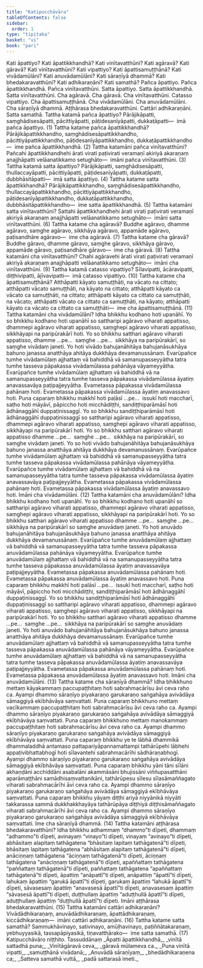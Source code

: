 ```yaml
---
title: "Katipucchāvāra"
tableOfContents: false
sidebar:
  order: 1
type: "tipitaka"
basket: "vi"
book: "pari"
---
```



<DynamicBreadcrumb />

<Division number="271" book="pari" e="ch" v="5" p="164">

<Paragraph number="1152" book="pari">
Kati āpattiyo? Kati āpattikkhandhā? Kati vinītavatthūni? Kati agāravā? Kati gāravā? Kati vinītavatthūni? Kati vipattiyo? Kati āpattisamuṭṭhānā? Kati vivādamūlāni? Kati anuvādamūlāni? Kati sāraṇīyā dhammā? Kati bhedakaravatthūni? Kati adhikaraṇāni? Kati samathā?
</Paragraph>

<Paragraph number="1153" book="pari">
Pañca āpattiyo. Pañca āpattikkhandhā. Pañca vinītavatthūni. Satta āpattiyo. Satta āpattikkhandhā. Satta vinītavatthūni. Cha agāravā. Cha gāravā. Cha vinītavatthūni. Catasso vipattiyo. Cha āpattisamuṭṭhānā. Cha vivādamūlāni. Cha anuvādamūlāni. Cha sāraṇīyā dhammā. Aṭṭhārasa bhedakaravatthūni. Cattāri adhikaraṇāni. Satta samathā.
</Paragraph>

<Paragraph number="1154" book="pari">
Tattha katamā pañca āpattiyo? Pārājikāpatti, saṃghādisesāpatti, pācittiyāpatti, pāṭidesanīyāpatti, dukkaṭāpatti—  imā pañca āpattiyo. (1)
</Paragraph>

<Paragraph number="1155" book="pari">
Tattha katame pañca āpattikkhandhā? Pārājikāpattikkhandho, saṃghādisesāpattikkhandho, pācittiyāpattikkhandho, pāṭidesanīyāpattikkhandho, dukkaṭāpattikkhandho—  ime pañca āpattikkhandhā. (2)
</Paragraph>

<Paragraph number="1156" book="pari">
Tattha katamāni pañca vinītavatthūni? Pañcahi āpattikkhandhehi ārati virati paṭivirati veramaṇī akiriyā akaraṇaṃ anajjhāpatti velāanatikkamo setughāto—  imāni pañca vinītavatthūni. (3)
</Paragraph>

<Paragraph number="1157" book="pari">
Tattha katamā satta āpattiyo? Pārājikāpatti, saṃghādisesāpatti, thullaccayāpatti, pācittiyāpatti, pāṭidesanīyāpatti, dukkaṭāpatti, dubbhāsitāpatti—  imā satta āpattiyo. (4)
</Paragraph>

<Paragraph number="1158" book="pari">
Tattha katame satta āpattikkhandhā? Pārājikāpattikkhandho, saṃghādisesāpattikkhandho, thullaccayāpattikkhandho, pācittiyāpattikkhandho, pāṭidesanīyāpattikkhandho, dukkaṭāpattikkhandho, dubbhāsitāpattikkhandho—  ime satta āpattikkhandhā. (5)
</Paragraph>

<Paragraph number="1159" book="pari">
Tattha katamāni satta vinītavatthūni? Sattahi āpattikkhandhehi ārati virati paṭivirati veramaṇī akiriyā akaraṇaṃ anajjhāpatti velāanatikkamo setughāto—  imāni satta vinītavatthūni. (6)
</Paragraph>

<Paragraph number="1160" book="pari">
Tattha katame cha agāravā? Buddhe agāravo, dhamme agāravo, saṃghe agāravo, sikkhāya agāravo, appamāde agāravo, paṭisandhāre agāravo—  ime cha agāravā. (7)
</Paragraph>

<Paragraph number="1161" book="pari">
Tattha katame cha gāravā? Buddhe gāravo, dhamme gāravo, saṃghe gāravo, sikkhāya gāravo, appamāde gāravo, paṭisandhāre gāravo—  ime cha gāravā. (8)
</Paragraph>

<Paragraph number="1162" book="pari">
Tattha katamāni cha vinītavatthūni? Chahi agāravehi ārati virati paṭivirati veramaṇī akiriyā akaraṇaṃ anajjhāpatti velāanatikkamo setughāto—  imāni cha vinītavatthūni. (9)
</Paragraph>

<Paragraph number="1163" book="pari">
Tattha katamā catasso vipattiyo? Sīlavipatti, ācāravipatti, diṭṭhivipatti, ājīvavipatti—  imā catasso vipattiyo. (10)
</Paragraph>

<Paragraph number="1164" book="pari">
Tattha katame cha āpattisamuṭṭhānā? Atthāpatti kāyato samuṭṭhāti, na vācato na cittato; atthāpatti vācato samuṭṭhāti, na kāyato na cittato; atthāpatti kāyato ca vācato ca samuṭṭhāti, na cittato; atthāpatti kāyato ca cittato ca samuṭṭhāti, na vācato; atthāpatti vācato ca cittato ca samuṭṭhāti, na kāyato; atthāpatti kāyato ca vācato ca cittato ca samuṭṭhāti—  ime cha āpattisamuṭṭhānā. (11)
</Paragraph>

</Division>
<Division number="272" book="pari" e="ch" v="5" p="165">

<Paragraph number="1165" book="pari">
Tattha katamāni cha vivādamūlāni? Idha bhikkhu kodhano hoti upanāhī. Yo so bhikkhu kodhano hoti upanāhī so sattharipi agāravo viharati appatisso, dhammepi agāravo viharati appatisso, saṃghepi agāravo viharati appatisso, sikkhāyapi na paripūrakārī hoti. Yo so bhikkhu satthari agāravo viharati appatisso, dhamme …pe…  saṃghe …pe…  sikkhāya na paripūrakārī, so saṃghe vivādaṃ janeti. Yo hoti vivādo bahujanāhitāya bahujanāsukhāya bahuno janassa anatthāya ahitāya dukkhāya devamanussānaṃ. Evarūpañce tumhe vivādamūlaṃ ajjhattaṃ vā bahiddhā vā samanupasseyyātha tatra tumhe tasseva pāpakassa vivādamūlassa pahānāya vāyameyyātha. Evarūpañce tumhe vivādamūlaṃ ajjhattaṃ vā bahiddhā vā na samanupasseyyātha tatra tumhe tasseva pāpakassa vivādamūlassa āyatiṃ anavassavāya paṭipajjeyyātha. Evametassa pāpakassa vivādamūlassa pahānaṃ hoti. Evametassa pāpakassa vivādamūlassa āyatiṃ anavassavo hoti.
</Paragraph>

<Paragraph number="1166" book="pari">
Puna caparaṃ bhikkhu makkhī hoti paḷāsī …pe…  issukī hoti maccharī, saṭho hoti māyāvī, pāpiccho hoti micchādiṭṭhi, sandiṭṭhiparāmāsī hoti ādhānaggāhī duppaṭinissaggī. Yo so bhikkhu sandiṭṭhiparāmāsī hoti ādhānaggāhī duppaṭinissaggī so sattharipi agāravo viharati appatisso, dhammepi agāravo viharati appatisso, saṃghepi agāravo viharati appatisso, sikkhāyapi na paripūrakārī hoti. Yo so bhikkhu satthari agāravo viharati appatisso dhamme …pe…  saṃghe …pe…  sikkhāya na paripūrakārī, so saṃghe vivādaṃ janeti. Yo so hoti vivādo bahujanāhitāya bahujanāsukhāya bahuno janassa anatthāya ahitāya dukkhāya devamanussānaṃ. Evarūpañce tumhe vivādamūlaṃ ajjhattaṃ vā bahiddhā vā samanupasseyyātha tatra tumhe tasseva pāpakassa vivādamūlassa pahānāya vāyameyyātha. Evarūpañce tumhe vivādamūlaṃ ajjhattaṃ vā bahiddhā vā na samanupasseyyātha tatra tumhe tasseva pāpakassa vivādamūlassa āyatiṃ anavassavāya paṭipajjeyyātha. Evametassa pāpakassa vivādamūlassa pahānaṃ hoti. Evametassa pāpakassa vivādamūlassa āyatiṃ anavassavo hoti. Imāni cha vivādamūlāni. (12)
</Paragraph>

</Division>
<Division number="273" book="pari" e="ch" v="5" p="166">

<Paragraph number="1167" book="pari">
Tattha katamāni cha anuvādamūlāni? Idha bhikkhu kodhano hoti upanāhī. Yo so bhikkhu kodhano hoti upanāhī so sattharipi agāravo viharati appatisso, dhammepi agāravo viharati appatisso, saṃghepi agāravo viharati appatisso, sikkhāyapi na paripūrakārī hoti. Yo so bhikkhu satthari agāravo viharati appatisso dhamme …pe…  saṃghe …pe…  sikkhāya na paripūrakārī so saṃghe anuvādaṃ janeti. Yo hoti anuvādo bahujanāhitāya bahujanāsukhāya bahuno janassa anatthāya ahitāya dukkhāya devamanussānaṃ. Evarūpañce tumhe anuvādamūlaṃ ajjhattaṃ vā bahiddhā vā samanupasseyyātha tatra tumhe tasseva pāpakassa anuvādamūlassa pahānāya vāyameyyātha. Evarūpañce tumhe anuvādamūlaṃ ajjhattaṃ vā bahiddhā vā na samanupasseyyātha tatra tumhe tasseva pāpakassa anuvādamūlassa āyatiṃ anavassavāya paṭipajjeyyātha. Evametassa pāpakassa anuvādamūlassa pahānaṃ hoti. Evametassa pāpakassa anuvādamūlassa āyatiṃ anavassavo hoti.
</Paragraph>

<Paragraph number="1168" book="pari">
Puna caparaṃ bhikkhu makkhī hoti palāsī …pe…  issukī hoti maccharī, saṭho hoti māyāvī, pāpiccho hoti micchādiṭṭhi, sandiṭṭhiparāmāsī hoti ādhānaggāhī duppaṭinissaggī. Yo so bhikkhu sandiṭṭhiparāmāsī hoti ādhānaggāhī duppaṭinissaggī so sattharipi agāravo viharati appatisso, dhammepi agāravo viharati appatisso, saṃghepi agāravo viharati appatisso, sikkhāyapi na paripūrakārī hoti. Yo so bhikkhu satthari agāravo viharati appatisso dhamme …pe…  saṃghe …pe…  sikkhāya na paripūrakārī so saṃghe anuvādaṃ janeti. Yo hoti anuvādo bahujanāhitāya bahujanāsukhāya bahuno janassa anatthāya ahitāya dukkhāya devamanussānaṃ. Evarūpañce tumhe anuvādamūlaṃ ajjhattaṃ vā bahiddhā vā samanupasseyyātha tatra tumhe tasseva pāpakassa anuvādamūlassa pahānāya vāyameyyātha. Evarūpañce tumhe anuvādamūlaṃ ajjhattaṃ vā bahiddhā vā na samanupasseyyātha tatra tumhe tasseva pāpakassa anuvādamūlassa āyatiṃ anavassavāya paṭipajjeyyātha. Evametassa pāpakassa anuvādamūlassa pahānaṃ hoti. Evametassa pāpakassa anuvādamūlassa āyatiṃ anavassavo hoti. Imāni cha anuvādamūlāni. (13)
</Paragraph>

</Division>
<Division number="274" book="pari" e="ch" v="5" p="167">

<Paragraph number="1169" book="pari">
Tattha katame cha sāraṇīyā dhammā? Idha bhikkhuno mettaṃ kāyakammaṃ paccupaṭṭhitaṃ hoti sabrahmacārīsu āvi ceva raho ca. Ayampi dhammo sāraṇīyo piyakaraṇo garukaraṇo saṅgahāya avivādāya sāmaggiyā ekībhāvāya saṃvattati.
</Paragraph>

<Paragraph number="1170" book="pari">
Puna caparaṃ bhikkhuno mettaṃ vacīkammaṃ paccupaṭṭhitaṃ hoti sabrahmacārīsu āvi ceva raho ca. Ayampi dhammo sāraṇīyo piyakaraṇo garukaraṇo saṅgahāya avivādāya sāmaggiyā ekībhāvāya saṃvattati.
</Paragraph>

<Paragraph number="1171" book="pari">
Puna caparaṃ bhikkhuno mettaṃ manokammaṃ paccupaṭṭhitaṃ hoti sabrahmacārīsu āvi ceva raho ca. Ayampi dhammo sāraṇīyo piyakaraṇo garukaraṇo saṅgahāya avivādāya sāmaggiyā ekībhāvāya saṃvattati.
</Paragraph>

<Paragraph number="1172" book="pari">
Puna caparaṃ bhikkhu ye te lābhā dhammikā dhammaladdhā antamaso pattapariyāpannamattampi tathārūpehi lābhehi appaṭivibhattabhogī hoti sīlavantehi sabrahmacārīhi sādhāraṇabhogī. Ayampi dhammo sāraṇīyo piyakaraṇo garukaraṇo saṅgahāya avivādāya sāmaggiyā ekībhāvāya saṃvattati.
</Paragraph>

<Paragraph number="1173" book="pari">
Puna caparaṃ bhikkhu yāni tāni sīlāni akhaṇḍāni acchiddāni asabalāni akammāsāni bhujissāni viññupasatthāni aparāmaṭṭhāni samādhisaṃvattanikāni, tathārūpesu sīlesu sīlasāmaññagato viharati sabrahmacārīhi āvi ceva raho ca. Ayampi dhammo sāraṇīyo piyakaraṇo garukaraṇo saṅgahāya avivādāya sāmaggiyā ekībhāvāya saṃvattati.
</Paragraph>

<Paragraph number="1174" book="pari">
Puna caparaṃ bhikkhu yāyaṃ diṭṭhi ariyā niyyānikā niyyāti takkarassa sammā dukkhakkhayāya tathārūpāya diṭṭhiyā diṭṭhisāmaññagato viharati sabrahmacārīhi āvi ceva raho ca. Ayampi dhammo sāraṇīyo piyakaraṇo garukaraṇo saṅgahāya avivādāya sāmaggiyā ekībhāvāya saṃvattati. Ime cha sāraṇīyā dhammā. (14)
</Paragraph>

</Division>
<Division number="275" book="pari" e="ch" v="5" p="168">

<Paragraph number="1175" book="pari">
Tattha katamāni aṭṭhārasa bhedakaravatthūni? Idha bhikkhu adhammaṃ “dhammo”ti dīpeti, dhammaṃ “adhammo”ti dīpeti, avinayaṃ “vinayo”ti dīpeti, vinayaṃ “avinayo”ti dīpeti, abhāsitaṃ alapitaṃ tathāgatena “bhāsitaṃ lapitaṃ tathāgatenā”ti dīpeti, bhāsitaṃ lapitaṃ tathāgatena “abhāsitaṃ alapitaṃ tathāgatenā”ti dīpeti, anāciṇṇaṃ tathāgatena “āciṇṇaṃ tathāgatenā”ti dīpeti, āciṇṇaṃ tathāgatena “anāciṇṇaṃ tathāgatenā”ti dīpeti, apaññattaṃ tathāgatena “paññattaṃ tathāgatenā”ti dīpeti, paññattaṃ tathāgatena “apaññattaṃ tathāgatenā”ti dīpeti, āpattiṃ “anāpattī”ti dīpeti, anāpattiṃ “āpattī”ti dīpeti, lahukaṃ āpattiṃ “garukā āpattī”ti dīpeti, garukaṃ āpattiṃ “lahukā āpattī”ti dīpeti, sāvasesaṃ āpattiṃ “anavasesā āpattī”ti dīpeti, anavasesaṃ āpattiṃ “sāvasesā āpattī”ti dīpeti, duṭṭhullaṃ āpattiṃ “aduṭṭhullā āpattī”ti dīpeti, aduṭṭhullaṃ āpattiṃ “duṭṭhullā āpattī”ti dīpeti. Imāni aṭṭhārasa bhedakaravatthūni. (15)
</Paragraph>

<Paragraph number="1176" book="pari">
Tattha katamāni cattāri adhikaraṇāni? Vivādādhikaraṇaṃ, anuvādādhikaraṇaṃ, āpattādhikaraṇaṃ, kiccādhikaraṇaṃ—  imāni cattāri adhikaraṇāni. (16)
</Paragraph>

<Paragraph number="1177" book="pari">
Tattha katame satta samathā? Sammukhāvinayo, sativinayo, amūḷhavinayo, paṭiññātakaraṇaṃ, yebhuyyasikā, tassapāpiyasikā, tiṇavatthārako—  ime satta samathā. (17)

</Paragraph>
</Division>

<Paragraph number="1178" type="center" book="pari">
Katipucchāvāro niṭṭhito.



</Paragraph>

<Paragraph number="1179" type="center" book="pari">
Tassuddānaṃ


</Paragraph>

<Paragraph number="1180" type="verses" book="pari">
_Āpatti āpattikkhandhā,_  
_vinītā sattadhā puna;_  
_Vinītāgāravā ceva,_  
_gāravā mūlameva ca._  

</Paragraph>

<Paragraph number="1181" type="verses" book="pari">
_Puna vinītā vipatti,_  
_samuṭṭhānā vivādanā;_  
_Anuvādā sāraṇīyaṃ,_  
_bhedādhikaraṇena ca;_  
_Satteva samathā vuttā,_  
_padā sattarasā imeti._
</Paragraph>